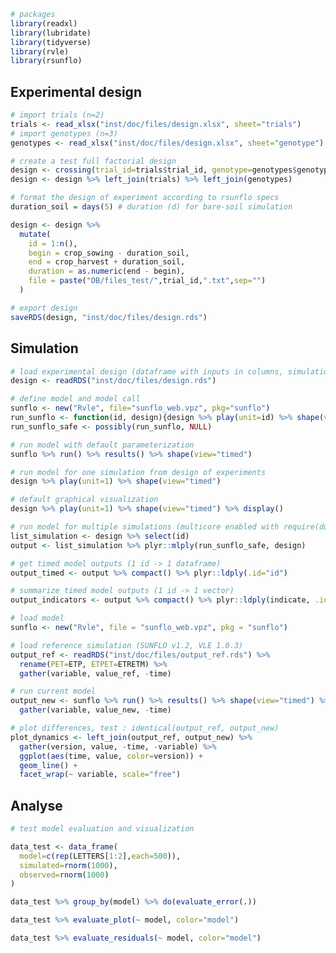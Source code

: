 
```r
# packages
library(readxl)
library(lubridate)
library(tidyverse)
library(rvle)
library(rsunflo)
```


## Experimental design

```r
# import trials (n=2)
trials <- read_xlsx("inst/doc/files/design.xlsx", sheet="trials")
# import genotypes (n=3)
genotypes <- read_xlsx("inst/doc/files/design.xlsx", sheet="genotype")

# create a test full factorial design 
design <- crossing(trial_id=trials$trial_id, genotype=genotypes$genotype)
design <- design %>% left_join(trials) %>% left_join(genotypes)

# format the design of experiment according to rsunflo specs
duration_soil = days(5) # duration (d) for bare-soil simulation 

design <- design %>%
  mutate(
    id = 1:n(),
    begin = crop_sowing - duration_soil,
    end = crop_harvest + duration_soil,
    duration = as.numeric(end - begin),
    file = paste("DB/files_test/",trial_id,".txt",sep="")
  ) 

# export design
saveRDS(design, "inst/doc/files/design.rds")
```


## Simulation

```r
# load experimental design (dataframe with inputs in columns, simulation in lines)
design <- readRDS("inst/doc/files/design.rds")

# define model and model call
sunflo <- new("Rvle", file="sunflo_web.vpz", pkg="sunflo")
run_sunflo <- function(id, design){design %>% play(unit=id) %>% shape(view="timed")}
run_sunflo_safe <- possibly(run_sunflo, NULL)

# run model with default parameterization
sunflo %>% run() %>% results() %>% shape(view="timed")

# run model for one simulation from design of experiments
design %>% play(unit=1) %>% shape(view="timed")

# default graphical visualization
design %>% play(unit=1) %>% shape(view="timed") %>% display()

# run model for multiple simulations (multicore enabled with require(doMC), ?mlply)
list_simulation <- design %>% select(id) 
output <- list_simulation %>% plyr::mlply(run_sunflo_safe, design)

# get timed model outputs (1 id -> 1 dataframe)
output_timed <- output %>% compact() %>% plyr::ldply(.id="id")

# summarize timed model outputs (1 id -> 1 vector)
output_indicators <- output %>% compact() %>% plyr::ldply(indicate, .id="id")
```


```r
# load model
sunflo <- new("Rvle", file = "sunflo_web.vpz", pkg = "sunflo")

# load reference simulation (SUNFLO v1.2, VLE 1.0.3)
output_ref <- readRDS("inst/doc/files/output_ref.rds") %>%
  rename(PET=ETP, ETPET=ETRETM) %>% 
  gather(variable, value_ref, -time) 

# run current model
output_new <- sunflo %>% run() %>% results() %>% shape(view="timed") %>%
  gather(variable, value_new, -time)

# plot differences, test : identical(output_ref, output_new)
plot_dynamics <- left_join(output_ref, output_new) %>% 
  gather(version, value, -time, -variable) %>% 
  ggplot(aes(time, value, color=version)) +
  geom_line() +
  facet_wrap(~ variable, scale="free")

```


## Analyse
```r
# test model evaluation and visualization

data_test <- data_frame(
  model=c(rep(LETTERS[1:2],each=500)),
  simulated=rnorm(1000),
  observed=rnorm(1000)
)

data_test %>% group_by(model) %>% do(evaluate_error(.))

data_test %>% evaluate_plot(~ model, color="model")

data_test %>% evaluate_residuals(~ model, color="model")

```
